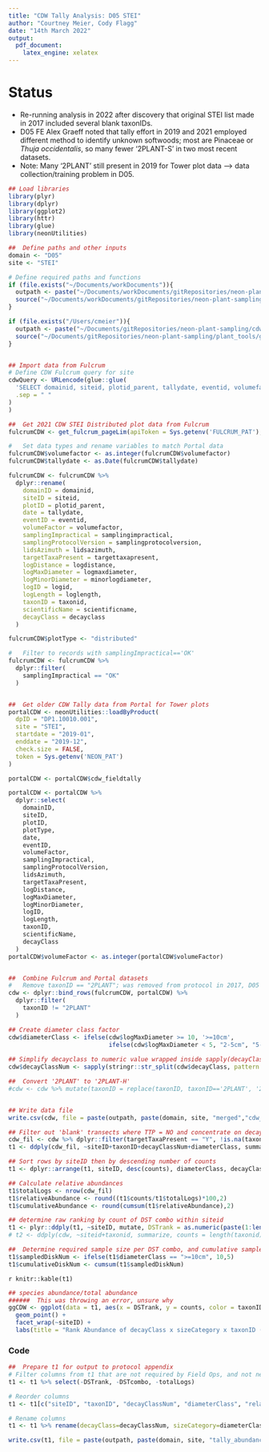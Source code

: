 ```yaml
---
title: "CDW Tally Analysis: D05 STEI"
author: "Courtney Meier, Cody Flagg"
date: "14th March 2022"
output: 
  pdf_document: 
    latex_engine: xelatex
---
```


# Status

  - Re-running analysis in 2022 after discovery that original STEI list made in 2017 included several blank taxonIDs.
  - D05 FE Alex Graeff noted that tally effort in 2019 and 2021 employed different method to identify unknown softwoods; most are Pinaceae or _Thuja occidentalis_, so many fewer '2PLANT-S' in two most recent datasets.
  - Note: Many '2PLANT' still present in 2019 for Tower plot data --> data collection/training problem in D05.

```r
## Load libraries
library(plyr)
library(dplyr)
library(ggplot2)
library(httr)
library(glue)
library(neonUtilities)

##  Define paths and other inputs
domain <- "D05"
site <- "STEI"

# Define required paths and functions
if (file.exists("~/Documents/workDocuments")){
  outpath <- paste("~/Documents/workDocuments/gitRepositories/neon-plant-sampling/cdw_tallyAnalysis/", domain, sep="")
  source("~/Documents/workDocuments/gitRepositories/neon-plant-sampling/plant_tools/get_fulcrum_pageLim.R")
}

if (file.exists("/Users/cmeier")){
  outpath <- paste("~/Documents/gitRepositories/neon-plant-sampling/cdw_tallyAnalysis/", domain, sep="")
  source("~/Documents/gitRepositories/neon-plant-sampling/plant_tools/get_fulcrum_pageLim.R")
}



```

```r
## Import data from Fulcrum
# Define CDW Fulcrum query for site
cdwQuery <- URLencode(glue::glue(
  'SELECT domainid, siteid, plotid_parent, tallydate, eventid, volumefactor, samplingimpractical, samplingprotocolversion, lidsazimuth, targettaxapresent, logdistance, logmaxdiameter, minorlogdiameter, logid, loglength, taxonid, scientificname, decayclass FROM "4487b90c-51b3-495a-873b-16f6b6d0abf7" AS parent JOIN "4487b90c-51b3-495a-873b-16f6b6d0abf7/cdw_transect" AS child ON (parent._record_id = child._parent_id) WHERE siteid =', "'{site}' ORDER BY _child_record_id",
  .sep = " "
)
)

##  Get 2021 CDW STEI Distributed plot data from Fulcrum
fulcrumCDW <- get_fulcrum_pageLim(apiToken = Sys.getenv('FULCRUM_PAT'), sql = cdwQuery)

#   Set data types and rename variables to match Portal data
fulcrumCDW$volumefactor <- as.integer(fulcrumCDW$volumefactor)
fulcrumCDW$tallydate <- as.Date(fulcrumCDW$tallydate)

fulcrumCDW <- fulcrumCDW %>%
  dplyr::rename(
    domainID = domainid,
    siteID = siteid,
    plotID = plotid_parent,
    date = tallydate,
    eventID = eventid,
    volumeFactor = volumefactor,
    samplingImpractical = samplingimpractical,
    samplingProtocolVersion = samplingprotocolversion,
    lidsAzimuth = lidsazimuth,
    targetTaxaPresent = targettaxapresent,
    logDistance = logdistance,
    logMaxDiameter = logmaxdiameter,
    logMinorDiameter = minorlogdiameter,
    logID = logid,
    logLength = loglength,
    taxonID = taxonid,
    scientificName = scientificname,
    decayClass = decayclass
  )

fulcrumCDW$plotType <- "distributed"

#   Filter to records with samplingImpractical=='OK'
fulcrumCDW <- fulcrumCDW %>%
  dplyr::filter(
    samplingImpractical == "OK"
  )


##  Get older CDW Tally data from Portal for Tower plots
portalCDW <- neonUtilities::loadByProduct(
  dpID = "DP1.10010.001",
  site = "STEI",
  startdate = "2019-01",
  enddate = "2019-12",
  check.size = FALSE,
  token = Sys.getenv('NEON_PAT')
)

portalCDW <- portalCDW$cdw_fieldtally

portalCDW <- portalCDW %>%
  dplyr::select(
    domainID,
    siteID,
    plotID,
    plotType,
    date,
    eventID,
    volumeFactor,
    samplingImpractical,
    samplingProtocolVersion,
    lidsAzimuth,
    targetTaxaPresent,
    logDistance,
    logMaxDiameter,
    logMinorDiameter,
    logID,
    logLength,
    taxonID,
    scientificName,
    decayClass
  )
portalCDW$volumeFactor <- as.integer(portalCDW$volumeFactor)


##  Combine Fulcrum and Portal datasets
#   Remove taxonID == "2PLANT"; was removed from protocol in 2017, D05 has data errors
cdw <- dplyr::bind_rows(fulcrumCDW, portalCDW) %>%
  dplyr::filter(
    taxonID != "2PLANT"
  )

```


```r
## Create diameter class factor
cdw$diameterClass <- ifelse(cdw$logMaxDiameter >= 10, '>=10cm', 
                            ifelse(cdw$logMaxDiameter < 5, "2-5cm", "5-10cm"))
 
## Simplify decayclass to numeric value wrapped inside sapply(decayClassNum, "[[", 1) e.g. 'return first element of each list member'
cdw$decayClassNum <- sapply(stringr::str_split(cdw$decayClass, pattern = " "),"[[", 1)

##  Convert '2PLANT' to '2PLANT-H'
#cdw <- cdw %>% mutate(taxonID = replace(taxonID, taxonID=='2PLANT', '2PLANT-H')) #--> cannot confidently do this


## Write data file
write.csv(cdw, file = paste(outpath, paste(domain, site, "merged","cdw_rawdata.csv", sep="_"), sep = "/"))

```

```r
## Filter out 'blank' transects where TTP = NO and concentrate on decayClass = 1|2 due to cutting restrictions
cdw_fil <- cdw %>% dplyr::filter(targetTaxaPresent == "Y", !is.na(taxonID))
t1 <- ddply(cdw_fil, ~siteID+taxonID+decayClassNum+diameterClass, summarize, counts = length(taxonID))

## Sort rows by siteID then by descending number of counts
t1 <- dplyr::arrange(t1, siteID, desc(counts), diameterClass, decayClassNum, taxonID)

## Calculate relative abundances
t1$totalLogs <- nrow(cdw_fil)
t1$relativeAbundance <- round((t1$counts/t1$totalLogs)*100,2)
t1$cumulativeAbundance <- round(cumsum(t1$relativeAbundance),2)

## determine raw ranking by count of DST combo within siteid
t1 <- plyr::ddply(t1, ~siteID, mutate, DSTrank = as.numeric(paste(1:length(counts))), DSTcombo = paste0(taxonID,"_", decayClassNum,"_",diameterClass))
# t2 <- ddply(cdw, ~siteid+taxonid, summarize, counts = length(taxonid))

##  Determine required sample size per DST combo, and cumulative sample size
t1$sampledDiskNum <- ifelse(t1$diameterClass == ">=10cm", 10,5)
t1$cumulativeDiskNum <- cumsum(t1$sampledDiskNum)

```

`r knitr::kable(t1)`

```r
## species abundance/total abundance
######  This was throwing an error, unsure why
ggCDW <- ggplot(data = t1, aes(x = DSTrank, y = counts, color = taxonID, shape = diameterClass)) +
  geom_point() + 
  facet_wrap(~siteID) + 
  labs(title = "Rank Abundance of decayClass x sizeCategory x taxonID (DST)")
```

### Code

```r
##  Prepare t1 for output to protocol appendix
# Filter columns from t1 that are not required by Field Ops, and not needed in protocol appendix
t1 <- t1 %>% select(-DSTrank, -DSTcombo, -totalLogs)

# Reorder columns
t1 <- t1[c("siteID", "taxonID", "decayClassNum", "diameterClass", "relativeAbundance", "cumulativeAbundance", "sampledDiskNum", "cumulativeDiskNum")]

# Rename columns
t1 <- t1 %>% rename(decayClass=decayClassNum, sizeCategory=diameterClass)

write.csv(t1, file = paste(outpath, paste(domain, site, "tally_abundance.csv", sep = "_"), sep = "/"), row.names = F)
```

